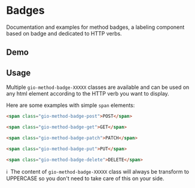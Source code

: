 
<Meta title="Components / Method Badge / README" />

# Badges

Documentation and examples for method badges, a labeling component based on badge and dedicated to HTTP verbs.

## Demo

<Story id="components-method-badge--all"></Story>

## Usage

Multiple `gio-method-badge-XXXXX` classes are available and can be used on any html element according to the HTTP verb you want to display.

Here are some examples with simple `span` elements:

```html
<span class="gio-method-badge-post">POST</span>

<span class="gio-method-badge-get">GET</span>

<span class="gio-method-badge-patch">PATCH</span>

<span class="gio-method-badge-put">PUT</span>

<span class="gio-method-badge-delete">DELETE</span>
```

ℹ️  &nbsp;The content of `gio-method-badge-XXXXX` class will always be transform to UPPERCASE so you don't need to take care of this on your side.
